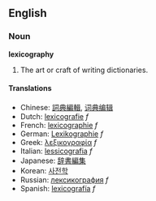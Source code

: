 ==English==

===Noun===
'''lexicography'''

# The art or craft of writing dictionaries.

==== Translations ====
*Chinese: [[詞典編輯]], [[词典编辑]]
*Dutch: [[lexicografie]] ''f''
*French: [[lexicographie]] ''f''
*German: [[Lexikographie]] ''f''
*Greek: [[λεξικογραφία]] ''f''
*Italian: [[lessicografia]] ''f''
*Japanese: [[辞書編集]]
*Korean: [[사전학]]
*Russian: [[лексикография]] ''f''
*Spanish: [[lexicografía]] ''f''